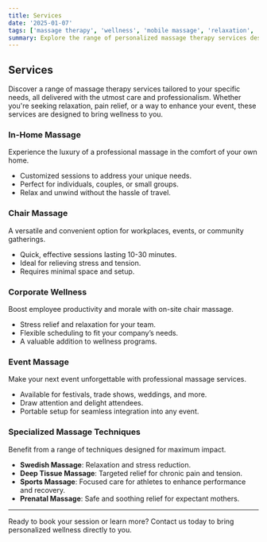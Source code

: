 ```yaml
---
title: Services
date: '2025-01-07'
tags: ['massage therapy', 'wellness', 'mobile massage', 'relaxation', 'pain relief']
summary: Explore the range of personalized massage therapy services designed to provide relaxation, pain relief, and convenience.
---
```


## Services

Discover a range of massage therapy services tailored to your specific needs, all delivered with the utmost care and professionalism. Whether you're seeking relaxation, pain relief, or a way to enhance your event, these services are designed to bring wellness to you.

### In-Home Massage

Experience the luxury of a professional massage in the comfort of your own home.

- Customized sessions to address your unique needs.
- Perfect for individuals, couples, or small groups.
- Relax and unwind without the hassle of travel.

### Chair Massage

A versatile and convenient option for workplaces, events, or community gatherings.

- Quick, effective sessions lasting 10-30 minutes.
- Ideal for relieving stress and tension.
- Requires minimal space and setup.

### Corporate Wellness

Boost employee productivity and morale with on-site chair massage.

- Stress relief and relaxation for your team.
- Flexible scheduling to fit your company’s needs.
- A valuable addition to wellness programs.

### Event Massage

Make your next event unforgettable with professional massage services.

- Available for festivals, trade shows, weddings, and more.
- Draw attention and delight attendees.
- Portable setup for seamless integration into any event.

### Specialized Massage Techniques

Benefit from a range of techniques designed for maximum impact.

- **Swedish Massage**: Relaxation and stress reduction.
- **Deep Tissue Massage**: Targeted relief for chronic pain and tension.
- **Sports Massage**: Focused care for athletes to enhance performance and recovery.
- **Prenatal Massage**: Safe and soothing relief for expectant mothers.

---

Ready to book your session or learn more? Contact us today to bring personalized wellness directly to you.
